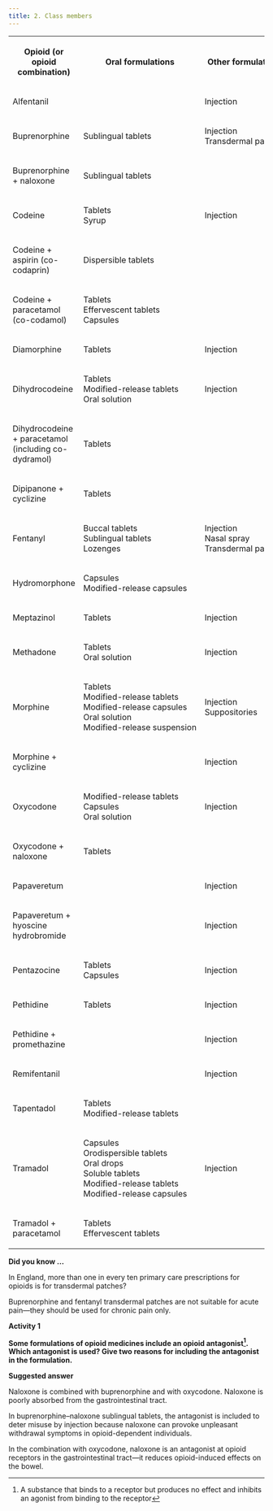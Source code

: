 ```yaml
---
title: 2. Class members
---
```





<table>
 <tr>
  <th>
   <p>
    Opioid (or opioid combination)
   </p>
  </th>
  <th>
   <p>
    Oral formulations
   </p>
  </th>
  <th>
   <p>
    Other formulations
   </p>
  </th>
 </tr>
 <tr>
  <td>
   <p>
    Alfentanil
   </p>
  </td>
  <td>
  </td>
  <td>
   <p>
    Injection
   </p>
  </td>
 </tr>
 <tr>
  <td>
   <p>
    Buprenorphine
   </p>
  </td>
  <td>
   <p>
    Sublingual tablets
   </p>
  </td>
  <td nowrap="nowrap">
   <p>
    Injection
    <br/>
    Transdermal patches
   </p>
  </td>
 </tr>
 <tr>
  <td>
   <p>
    Buprenorphine + naloxone
   </p>
  </td>
  <td>
   <p>
    Sublingual tablets
   </p>
  </td>
  <td>
  </td>
 </tr>
 <tr>
  <td>
   <p>
    Codeine
   </p>
  </td>
  <td>
   <p>
    Tablets
    <br/>
    Syrup
   </p>
  </td>
  <td>
   <p>
    Injection
   </p>
  </td>
 </tr>
 <tr>
  <td>
   <p>
    Codeine + aspirin (co-codaprin)
   </p>
  </td>
  <td>
   <p>
    Dispersible tablets
   </p>
  </td>
  <td>
  </td>
 </tr>
 <tr>
  <td>
   <p>
    Codeine + paracetamol (co-codamol)
   </p>
  </td>
  <td>
   <p>
    Tablets
    <br/>
    Effervescent tablets
    <br/>
    Capsules
   </p>
  </td>
  <td>
  </td>
 </tr>
 <tr>
  <td>
   <p>
    Diamorphine
   </p>
  </td>
  <td>
   <p>
    Tablets
   </p>
  </td>
  <td>
   <p>
    Injection
   </p>
  </td>
 </tr>
 <tr>
  <td>
   <p>
    Dihydrocodeine
   </p>
  </td>
  <td nowrap="nowrap">
   <p>
    Tablets
    <br/>
    Modified-release tablets
    <br/>
    Oral solution
   </p>
  </td>
  <td>
   <p>
    Injection
   </p>
  </td>
 </tr>
 <tr>
  <td>
   <p>
    Dihydrocodeine + paracetamol (including co-dydramol)
   </p>
  </td>
  <td>
   <p>
    Tablets
   </p>
  </td>
  <td>
  </td>
 </tr>
 <tr>
  <td>
   <p>
    Dipipanone + cyclizine
   </p>
  </td>
  <td>
   <p>
    Tablets
   </p>
  </td>
  <td>
  </td>
 </tr>
 <tr>
  <td>
   <p>
    Fentanyl
   </p>
  </td>
  <td>
   <p>
    Buccal tablets
    <br/>
    Sublingual tablets
    <br/>
    Lozenges
   </p>
  </td>
  <td>
   <p>
    Injection
    <br/>
    Nasal spray
    <br/>
    Transdermal patches
   </p>
  </td>
 </tr>
 <tr>
  <td>
   <p>
    Hydromorphone
   </p>
  </td>
  <td>
   <p>
    Capsules
    <br/>
    Modified-release capsules
   </p>
  </td>
  <td>
  </td>
 </tr>
 <tr>
  <td>
   <p>
    Meptazinol
   </p>
  </td>
  <td>
   <p>
    Tablets
   </p>
  </td>
  <td>
   <p>
    Injection
   </p>
  </td>
 </tr>
 <tr>
  <td>
   <p>
    Methadone
   </p>
  </td>
  <td>
   <p>
    Tablets
    <br/>
    Oral solution
   </p>
  </td>
  <td>
   <p>
    Injection
   </p>
  </td>
 </tr>
 <tr>
  <td>
   <p>
    Morphine
   </p>
  </td>
  <td nowrap="nowrap">
   <p>
    Tablets
    <br/>
    Modified-release tablets
    <br/>
    Modified-release capsules
    <br/>
    Oral solution
    <br/>
    Modified-release suspension
   </p>
  </td>
  <td>
   <p>
    Injection
    <br/>
    Suppositories
   </p>
  </td>
 </tr>
 <tr>
  <td>
   <p>
    Morphine + cyclizine
   </p>
  </td>
  <td>
  </td>
  <td>
   <p>
    Injection
   </p>
  </td>
 </tr>
 <tr>
  <td>
   <p>
    Oxycodone
   </p>
  </td>
  <td>
   <p>
    Modified-release tablets
    <br/>
    Capsules
    <br/>
    Oral solution
   </p>
  </td>
  <td>
   <p>
    Injection
   </p>
  </td>
 </tr>
 <tr>
  <td>
   <p>
    Oxycodone + naloxone
   </p>
  </td>
  <td>
   <p>
    Tablets
   </p>
  </td>
  <td>
  </td>
 </tr>
 <tr>
  <td>
   <p>
    Papaveretum
   </p>
  </td>
  <td>
  </td>
  <td>
   <p>
    Injection
   </p>
  </td>
 </tr>
 <tr>
  <td>
   <p>
    Papaveretum + hyoscine hydrobromide
   </p>
  </td>
  <td>
  </td>
  <td>
   <p>
    Injection
   </p>
  </td>
 </tr>
 <tr>
  <td>
   <p>
    Pentazocine
   </p>
  </td>
  <td>
   <p>
    Tablets
    <br/>
    Capsules
   </p>
  </td>
  <td>
   <p>
    Injection
   </p>
  </td>
 </tr>
 <tr>
  <td>
   <p>
    Pethidine
   </p>
  </td>
  <td>
   <p>
    Tablets
   </p>
  </td>
  <td>
   <p>
    Injection
   </p>
  </td>
 </tr>
 <tr>
  <td>
   <p>
    Pethidine + promethazine
   </p>
  </td>
  <td>
  </td>
  <td>
   <p>
    Injection
   </p>
  </td>
 </tr>
 <tr>
  <td>
   <p>
    Remifentanil
   </p>
  </td>
  <td>
  </td>
  <td>
   <p>
    Injection
   </p>
  </td>
 </tr>
 <tr>
  <td>
   <p>
    Tapentadol
   </p>
  </td>
  <td>
   <p>
    Tablets
    <br/>
    Modified-release tablets
   </p>
  </td>
  <td>
  </td>
 </tr>
 <tr>
  <td>
   <p>
    Tramadol
   </p>
  </td>
  <td nowrap="nowrap">
   <p>
    Capsules
    <br/>
    Orodispersible tablets
    <br/>
    Oral drops
    <br/>
    Soluble tablets
    <br/>
    Modified-release tablets
    <br/>
    Modified-release capsules
   </p>
  </td>
  <td>
   <p>
    Injection
   </p>
  </td>
 </tr>
 <tr>
  <td>
   <p>
    Tramadol + paracetamol
   </p>
  </td>
  <td>
   <p>
    Tablets
    <br/>
    Effervescent tablets
   </p>
  </td>
  <td>
  </td>
 </tr>
</table>


**Did you know …**

In England, more than one in every ten primary care prescriptions for opioids is for transdermal patches?

Buprenorphine and fentanyl transdermal patches are not suitable for acute pain—they should be used for chronic pain only.

**Activity 1**

**Some formulations of opioid medicines include an opioid antagonist[^1]. Which antagonist is used? Give two reasons for including the antagonist in the formulation.**

<Expander title="Reveal suggested answer...">
 <p>
  <strong>
   Suggested answer
  </strong>
 </p>
 <p>
  Naloxone is combined with buprenorphine and with oxycodone. Naloxone is poorly absorbed from the gastrointestinal tract.
 </p>
 <p>
  In buprenorphine–naloxone sublingual tablets, the antagonist is included to deter misuse by injection because naloxone can provoke unpleasant withdrawal symptoms in opioid-dependent individuals.
 </p>
 <p>
  In the combination with oxycodone, naloxone is an antagonist at opioid receptors in the gastrointestinal tract—it reduces opioid-induced effects on the bowel.
 </p>
</Expander>





[^1]: A substance that binds to a receptor but produces no effect and inhibits an agonist from binding to the receptor
